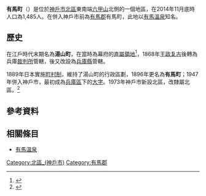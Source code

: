 {{日本町村 (廢除)
| 自治體名=有馬
| 町村=町
| 町村章=
| 日文原名=有馬町
| 平假名=ありまちょう
| 羅馬字拼音=Arima-chō
| 廢除時間=1947年3月1日
| 廢除理由=編入合併
| 廢除時處置={{tsl|ja|山田村 (兵庫県武庫郡)|山田村 (兵庫縣武庫郡)|山田村}}、有馬町、{{tsl|ja|有野村}}、{{tsl|ja|伊川谷町|伊川谷村}}、{{tsl|ja|玉津村 (兵庫県)|玉津村 (兵庫縣)|玉津村}}、{{tsl|ja|櫨谷村}}、{{tsl|ja|平野村 (兵庫県)|平野村 (兵庫縣)|平野村}}、{{tsl|ja|押部谷町|押部谷村}}、{{tsl|ja|神出村}}、{{tsl|ja|岩岡村}} → [[神戶市|神戶市]]
| 現在自治體=神戶市
| 都道府縣=兵庫縣
| 支廳=
| 郡=有馬郡
| 郡連結=
| 編號=
| 面積=
| 邊界未定=
| 人口=2,214
| 統計時間=1940年
| 自治體=[[蘆屋市|蘆屋市]]、有野村、山口村、本山村
| 樹=
| 花=
| 其他象徵物=
| 其他象徵=
| 郵遞區號=
| 所在地=兵庫縣有馬郡有馬町
| 電話號碼=
| 外部連結=
| 經度=
| 緯度=
| 地圖=
}}
'''有馬町'''（{{jpn|j=有馬町|hg=ありまちょう|rm=Arima chō|f=y}}）是位於[[神戶市|神戶市]][[北區_(神戶市)|北區]]東南端[[六甲山|六甲山]]北側的一個地區，在2014年11月底時人口為1,485人。在併入神戶市前為[[有馬郡|有馬郡]]有馬町，此地以[[有馬溫泉|有馬溫泉]]知名。

== 歷史 ==

在江戶時代末期名為'''湯山町'''，在當時為幕府的[[天領|直屬領地]]<ref>{{Cite web| url=http://www.arima-onsen.com/history.html| title=有馬的歴史| publisher=有馬溫泉觀光協會| accessdate=2016-12-09| language=ja| archive-date=2014-01-04| archive-url=https://web.archive.org/web/20140104212918/http://www.arima-onsen.com/history.html| dead-url=no}}</ref>，1868年[[王政复古|王政复古]]後轉為兵庫[[裁判所_(地方制度)|裁判所]]管轄，後又改設為[[兵庫縣|兵庫縣]]管轄。

1889年日本實施[[町村制|町村制]]，維持了湯山町的行政區劃，1896年更名為'''有馬町'''；1947年併入神戶市，最初成為[[兵庫區|兵庫區]]下的[[大字|大字]]。1973年神戶市新設北區，改隸屬北區。<ref>{{Cite web| url=http://www.city.kobe.lg.jp/ward/kuyakusho/kita/shoukai/shoukai/rekishi/index.html| title=歴史| publisher=神戶市政府| date=2015-03-23| accessdate=2016-12-09| language=ja| archive-date=2019-11-01| archive-url=https://web.archive.org/web/20191101022657/http://www.city.kobe.lg.jp/ward/kuyakusho/kita/shoukai/shoukai/rekishi/index.html| dead-url=no}}</ref>

== 參考資料 ==
{{reflist}}

== 相關條目 ==
* [[有馬溫泉|有馬溫泉]]

{{兵庫縣}}
{{Authority control}}

[[Category:北區_(神戶市)|Category:北區_(神戶市)]]
[[Category:有馬郡|Category:有馬郡]]